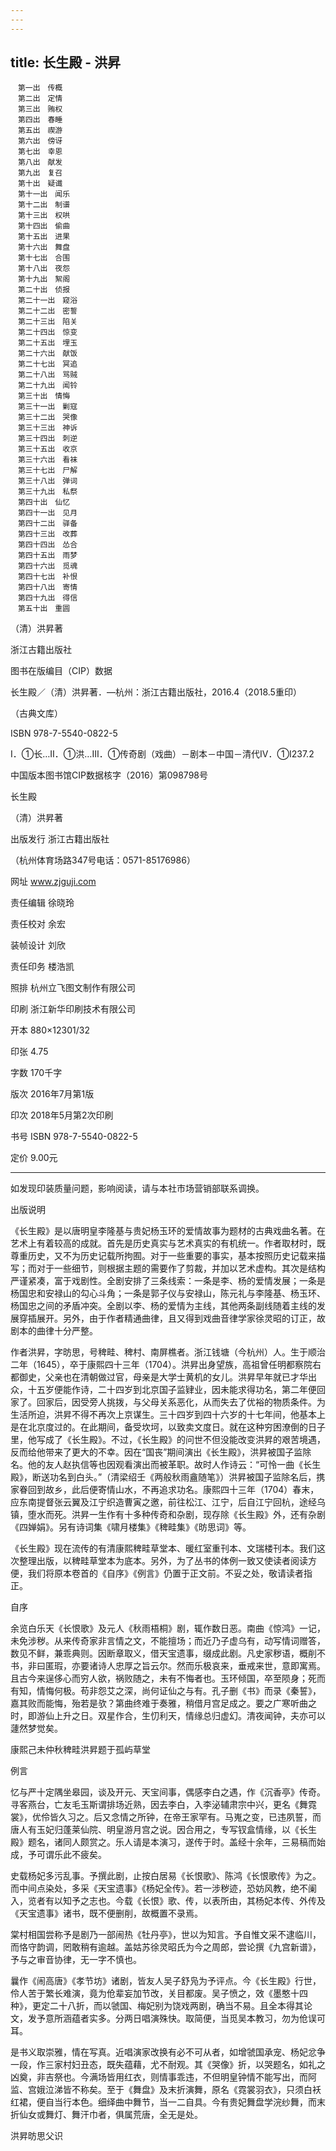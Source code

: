```yaml
---
---
---
```

title: 长生殿 - 洪昇
---


```
　第一出　传概
　第二出　定情
　第三出　贿权
　第四出　春睡
　第五出　禊游
　第六出　傍讶
　第七出　幸恩
　第八出　献发
　第九出　复召
　第十出　疑谶
　第十一出　闻乐
　第十二出　制谱
　第十三出　权哄
　第十四出　偷曲
　第十五出　进果
　第十六出　舞盘
　第十七出　合围
　第十八出　夜怨
　第十九出　絮阁
　第二十出　侦报
　第二十一出　窥浴
　第二十二出　密誓
　第二十三出　陷关
　第二十四出　惊变
　第二十五出　埋玉
　第二十六出　献饭
　第二十七出　冥追
　第二十八出　骂贼
　第二十九出　闻铃
　第三十出　情悔
　第三十一出　剿寇
　第三十二出　哭像
　第三十三出　神诉
　第三十四出　刺逆
　第三十五出　收京
　第三十六出　看袜
　第三十七出　尸解
　第三十八出　弹词
　第三十九出　私祭
　第四十出　仙忆
　第四十一出　见月
　第四十二出　驿备
　第四十三出　改葬
　第四十四出　怂合
　第四十五出　雨梦
　第四十六出　觅魂
　第四十七出　补恨
　第四十八出　寄情
　第四十九出　得信
　第五十出　重圆
```







（清）洪昇著

浙江古籍出版社





图书在版编目（CIP）数据

长生殿／（清）洪昇著．—杭州：浙江古籍出版社，2016.4（2018.5重印）

（古典文库）

ISBN 978-7-5540-0822-5

Ⅰ．①长…Ⅱ．①洪…Ⅲ．①传奇剧（戏曲）－剧本－中国－清代Ⅳ．①I237.2

中国版本图书馆CIP数据核字（2016）第098798号

长生殿

（清）洪昇著

出版发行 浙江古籍出版社

（杭州体育场路347号电话：0571-85176986）





网址 www.zjguji.com

责任编辑 徐晓玲

责任校对 余宏

装帧设计 刘欣

责任印务 楼浩凯

照排 杭州立飞图文制作有限公司

印刷 浙江新华印刷技术有限公司

开本 880×12301/32

印张 4.75

字数 170千字

版次 2016年7月第1版

印次 2018年5月第2次印刷

书号 ISBN 978-7-5540-0822-5

定价 9.00元



* * *



如发现印装质量问题，影响阅读，请与本社市场营销部联系调换。





出版说明

《长生殿》是以唐明皇李隆基与贵妃杨玉环的爱情故事为题材的古典戏曲名著。在艺术上有着较高的成就。首先是历史真实与艺术真实的有机统一。作者取材时，既尊重历史，又不为历史记载所拘囿。对于一些重要的事实，基本按照历史记载来描写；而对于一些细节，则根据主题的需要作了剪裁，并加以艺术虚构。其次是结构严谨紧凑，富于戏剧性。全剧安排了三条线索：一条是李、杨的爱情发展；一条是杨国忠和安禄山的勾心斗角；一条是郭子仪与安禄山，陈元礼与李隆基、杨玉环、杨国忠之间的矛盾冲突。全剧以李、杨的爱情为主线，其他两条副线随着主线的发展穿插展开。另外，由于作者精通曲律，且又得到戏曲音律学家徐灵昭的订正，故剧本的曲律十分严整。

作者洪昇，字昉思，号稗畦、稗村、南屏樵者。浙江钱塘（今杭州）人。生于顺治二年（1645），卒于康熙四十三年（1704）。洪昇出身望族，高祖曾任明都察院右都御史，父亲也在清朝做过官，母亲是大学士黄机的女儿。洪昇早年就已才华出众，十五岁便能作诗，二十四岁到北京国子监肄业，因未能求得功名，第二年便回家了。回家后，因受旁人挑拨，与父母关系恶化，从而失去了优裕的物质条件。为生活所迫，洪昇不得不再次上京谋生。三十四岁到四十六岁的十七年间，他基本上是在北京度过的。在此期间，备受坎坷，以致卖文度日。就在这种穷困潦倒的日子里，他写成了《长生殿》。不过，《长生殿》的问世不但没能改变洪昇的艰苦境遇，反而给他带来了更大的不幸。因在“国丧”期间演出《长生殿》，洪昇被国子监除名。他的友人赵执信等也因观看演出而被革职。故时人作诗云：“可怜一曲《长生殿》，断送功名到白头。”（清梁绍壬《两般秋雨盦随笔》）洪昇被国子监除名后，携家眷回到故乡，此后便寄情山水，不再追求功名。康熙四十三年（1704）春末，应东南提督张云翼及江宁织造曹寅之邀，前往松江、江宁，后自江宁回杭，途经乌镇，堕水而死。洪昇一生作有十多种传奇和杂剧，现存除《长生殿》外，还有杂剧《四婵娟》。另有诗词集《啸月楼集》《稗畦集》《昉思词》等。

《长生殿》现在流传的有清康熙稗畦草堂本、暖红室重刊本、文瑞楼刊本。我们这次整理出版，以稗畦草堂本为底本。另外，为了丛书的体例一致又使读者阅读方便，我们将原本卷首的《自序》《例言》仍置于正文前。不妥之处，敬请读者指正。





自序

余览白乐天《长恨歌》及元人《秋雨梧桐》剧，辄作数日恶。南曲《惊鸿》一记，未免涉秽。从来传奇家非言情之文，不能擅场；而近乃子虚乌有，动写情词赠答，数见不鲜，兼乖典则。因断章取义，借天宝遗事，缀成此剧。凡史家秽语，概削不书，非曰匿瑕，亦要诸诗人忠厚之旨云尔。然而乐极哀来，垂戒来世，意即寓焉。且古今来逞侈心而穷人欲，祸败随之，未有不悔者也。玉环倾国，卒至陨身；死而有知，情悔何极。苟非怨艾之深，尚何证仙之与有。孔子删《书》而录《秦誓》，嘉其败而能悔，殆若是欤？第曲终难于奏雅，稍借月宫足成之。要之广寒听曲之时，即游仙上升之日。双星作合，生忉利天，情缘总归虚幻。清夜闻钟，夫亦可以蘧然梦觉矣。

康熙己未仲秋稗畦洪昇题于孤屿草堂





例言

忆与严十定隅坐皋园，谈及开元、天宝间事，偶感李白之遇，作《沉香亭》传奇。寻客燕台，亡友毛玉斯谓排场近熟，因去李白，入李泌辅肃宗中兴，更名《舞霓裳》，优伶皆久习之。后又念情之所钟，在帝王家罕有。马嵬之变，已违夙誓，而唐人有玉妃归蓬莱仙院、明皇游月宫之说。因合用之，专写钗盒情缘，以《长生殿》题名，诸同人颇赏之。乐人请是本演习，遂传于时。盖经十余年，三易稿而始成，予可谓乐此不疲矣。

史载杨妃多污乱事。予撰此剧，止按白居易《长恨歌》、陈鸿《长恨歌传》为之。而中间点染处，多采《天宝遗事》《杨妃全传》。若一涉秽迹，恐妨风教，绝不阑入，览者有以知予之志也。今载《长恨》歌、传，以表所由，其杨妃本传、外传及《天宝遗事》诸书，既不便删削，故概置不录焉。

棠村相国尝称予是剧乃一部闹热《牡丹亭》，世以为知言。予自惟文采不逮临川，而恪守韵调，罔敢稍有逾越。盖姑苏徐灵昭氏为今之周郎，尝论撰《九宫新谱》，予与之审音协律，无一字不慎也。

曩作《闹高唐》《孝节坊》诸剧，皆友人吴子舒凫为予评点。今《长生殿》行世，伶人苦于繁长难演，竟为伧辈妄加节改，关目都废。吴子愤之，效《墨憨十四种》，更定二十八折，而以虢国、梅妃别为饶戏两剧，确当不易。且全本得其论文，发予意所涵蕴者实多。分两日唱演殊快。取简便，当觅吴本教习，勿为伧误可耳。

是书义取崇雅，情在写真。近唱演家改换有必不可从者，如增虢国承宠、杨妃忿争一段，作三家村妇丑态，既失蕴藉，尤不耐观。其《哭像》折，以哭题名，如礼之凶奠，非吉祭也。今满场皆用红衣，则情事乖违，不但明皇钟情不能写出，而阿监、宫娥泣涕皆不称矣。至于《舞盘》及末折演舞，原名《霓裳羽衣》，只须白袄红裙，便自当行本色。细绎曲中舞节，当一二自具。今有贵妃舞盘学浣纱舞，而末折仙女或舞灯、舞汗巾者，俱属荒唐，全无是处。

洪昇昉思父识